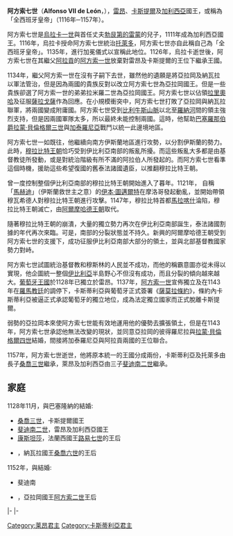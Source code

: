 {{Infobox royalty
| name         = 阿方索七世
| image        = Alfonso VII of Castile, 13th c.jpg
| succession   = 卡斯提爾國王
| reign        = 1126年3月8日 — 1157年8月21日
| predecessor  = [[烏拉卡_(卡斯蒂利亞)|烏拉卡一世]]
| successor    = [[桑乔三世_(卡斯提爾)|桑喬三世]]
| succession1  = 雷昂國王
| reign1       = 1126年3月8日 — 1157年8月21日
| predecessor1 = [[烏拉卡_(卡斯蒂利亞)|烏拉卡一世]]
| successor1   = [[費爾南多二世_(萊昂)|費爾南多二世]]
| house        = [[伊夫雷亞王朝|伊夫雷亞王朝]]
| father       = [[勃艮第的雷蒙|勃艮第的雷蒙]]
| mother       = [[烏拉卡_(卡斯蒂利亞)|烏拉卡一世]]
| birth_date   = 1105年3月1日
| birth_place  = [[卡爾達斯德雷斯|卡爾達斯德雷斯]]
| death_date   = {{death date and age|1157|08|21|1105|03|01|df=y}}
| death_place  = [[莫雷納山脈|莫雷納山脈]]
| burial_place = [[托萊多主教座堂|托萊多主教座堂]]
| religion     = [[羅馬天主教|羅馬天主教]]
}}

'''阿方索七世'''（'''Alfonso VII de León'''，{{bd|1105年|3月1日|1157年|8月21日|catIdx=A}}），[[萊昂|雷昂]]、[[卡斯提爾|卡斯提爾]]及[[加利西亞|加利西亞]]國王，或稱為「全西班牙皇帝」（1116年─1157年）。

阿方索七世是[[烏拉卡_(卡斯蒂利亞)|烏拉卡一世]]與首任丈夫[[勃艮第的雷蒙|勃艮第的雷蒙]]的兒子，1111年成為加利西亞國王。1116年，烏拉卡授命阿方索七世統治[[托萊多|托萊多]]，阿方索七世亦自此稱自己為「全西班牙皇帝」。1135年，進行加冕儀式以宣稱此地位。1126年，烏拉卡逝世後，阿方索七世在其繼父[[阿拉貢|阿拉貢]]的[[阿方索一世_(阿拉貢)|阿方索一世]]放棄對雷昂及卡斯提爾的王位下繼承王國。

1134年，繼父阿方索一世在沒有子嗣下去世，雖然他的遺願是將亞拉岡及納瓦拉以軍法管治，但是因為兩國的貴族反對以改立阿方索七世為亞拉岡國王。但是一些貴族卻選了阿方索一世的弟弟拉米羅二世為亞拉岡國王。阿方索七世以佔領[[拉里奧哈_(西班牙)|拉里奧哈]]及征服[[薩拉戈薩|薩拉戈薩]]作為回應。在小規模衝突中，阿方索七世打敗了亞拉岡與納瓦拉聯軍，將兩國變成附庸國。阿方索七世受到[[比利牛斯山脈|比利牛斯山脈]]以北至[[羅納河|羅納河]]間的領主強烈支持，但是因兩國軍隊太多，所以最終未能控制兩國。這時，他幫助[[巴塞羅那伯爵|巴塞羅那伯爵]][[拉蒙·貝倫格爾三世|拉蒙·貝倫格爾三世]]與[[加泰羅尼亞|加泰羅尼亞]]戰鬥以統一此邊境地區。

阿方索七世一如既往，他繼續向南方伊斯蘭地區進行攻勢，以分割伊斯蘭的勢力。此時，[[穆拉比特王朝|穆拉比特王朝]]恰巧受到伊比利亞南部的叛亂所擾。而這些叛亂大多都是由基督教徒所發動，或是對統治階級有所不滿的阿拉伯人所發起的。而阿方索七世看準這個時機，援助這些希望復國的舊泰法諸國遺臣，以推翻穆拉比特王朝。

曾一度控制整個伊比利亞南部的穆拉比特王朝開始進入了暮年。1121年， 自稱「[[馬赫迪|馬赫迪]]」（伊斯蘭救世主之意）的[[伊本·圖邁爾特|伊本·圖邁爾特]]在摩洛哥發起動亂，並開始帶領穆瓦希德人對穆拉比特王朝進行攻擊。1147年，穆拉比特首都[[馬拉喀什|馬拉喀什]]淪陷，穆拉比特王朝滅亡，由[[阿爾摩哈德王朝|阿爾摩哈德王朝]]取代。

隨著穆拉比特王朝的崩潰，大量的獨立勢力再次在伊比利亞南部誕生，泰法諸國割據的年代再次來臨。可是，南部的分裂狀態並不持久。新興的阿爾摩哈德王朝受到阿方索七世的支援下，成功征服伊比利亞南部大部分的領土，並與北部基督教國家勢力對峙。

阿方索七世試圖統治基督教和穆斯林的人民並不成功，而他的稱霸意圖亦從未得以實現，他企圖統一整個[[伊比利亞|伊比利亞]]半島野心不但沒有成功，而且分裂的傾向越來越大。[[葡萄牙王國|葡萄牙王國]]於1128年已獨立於雷昂。1137年，[[阿方索一世_(葡萄牙)|阿方索一世]]宣佈獨立及在1143年在[[羅馬教廷|羅馬教廷]]的調停下，卡斯蒂利亞與葡萄牙正式簽署《[[薩莫拉條約|薩莫拉條約]]》，條約內卡斯蒂利亞被逼正式承認葡萄牙的獨立地位，成為法定獨立國家而正式脫離卡斯提爾。

弱勢的亞拉岡本來使阿方索七世能有效地運用他的優勢去擴張領土，但是在1143年，阿方索七世承認他無法改變的現狀，並同意亞拉岡的彼得羅尼拉與[[拉蒙·貝倫格爾四世|拉蒙·貝倫格爾四世]]結婚，間接將加泰羅尼亞與阿拉貢兩國的王位聯合。

1157年，阿方索七世逝世，他將原本統一的王國分成兩份，卡斯蒂利亞及托萊多由長子[[桑喬三世_(卡斯蒂利亞)|桑喬三世]]繼承，萊昂及加利西亞由三子[[斐迪南二世_(萊昂)|斐迪南二世]]繼承。

==家庭==
1128年11月，與巴塞隆納的{{link-en|貝倫加麗亞|Berengaria of Barcelona}}結婚:
*[[桑乔三世_(卡斯提爾)|桑喬三世]]，卡斯提爾國王
*[[費爾南多二世_(萊昂)|斐迪南二世]]，雷昂及加利西亞國王
*[[卡斯提爾的康斯坦莎_(1136-1160)|康斯坦莎]]，法蘭西國王[[路易七世_(法兰西)|路易七世]]的王后
*{{link-en|珊莎|Sancha of Castile, Queen of Navarre}}，納瓦拉國王[[桑喬六世|桑喬六世]]的王后
1152年，與{{link-en|波蘭的希莉西亞|Richeza of Poland, Queen of Castile}}結婚:
*斐迪南
*{{link-en|珊莎|Sancha of Castile, Queen of Aragon}}，亞拉岡國王[[阿方索二世_(亞拉岡)|阿方索二世]]王后

{{s-start}}
{{s-hou|[[伊夫雷亞王朝|伊夫雷亞王朝]]|1105年|3月1日|1157年|8月21日}}
{{s-reg}}
{{s-bef|rows=3|before=[[烏拉卡一世|烏拉卡]]}}
{{s-ttl|title={{link-en|加利西亞君主列表|List of Galician monarchs|加利西亞國王}}|years=1111年–1157年|regent1=[[烏拉卡一世|烏拉卡]]|years1=1111年-1126年}}
{{s-aft|rows=2|after=[[費爾南多二世_(萊昂)|斐迪南二世]]}}
|-
{{s-ttl|title=[[萊昂君主列表|萊昂國王]]|years=1126年–1157年}}
|-
{{s-ttl|title=[[卡斯蒂利亞君主列表|卡斯蒂利亞國王]]|years=1127年–1157年}}
{{s-aft|after=[[桑乔三世_(卡斯提爾)|桑喬三世]]}}
{{s-end}}

{{雷昂君主}}
{{卡斯提亞君主}}
{{Authority control}}
[[Category:莱昂君主|Category:莱昂君主]]
[[Category:卡斯蒂利亞君主|Category:卡斯蒂利亞君主]]